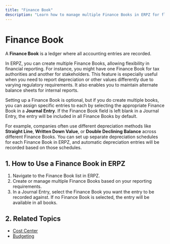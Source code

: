```yaml
---
title: "Finance Book"
description: "Learn how to manage multiple Finance Books in ERPZ for flexible financial reporting."
---
```


# Finance Book

A **Finance Book** is a ledger where all accounting entries are recorded.

In ERPZ, you can create multiple Finance Books, allowing flexibility in financial reporting. For instance, you might have one Finance Book for tax authorities and another for stakeholders. This feature is especially useful when you need to report depreciation or other values differently due to varying regulatory requirements. It also enables you to maintain alternate balance sheets for internal reports.

Setting up a Finance Book is optional, but if you do create multiple books, you can assign specific entries to each by selecting the appropriate Finance Book in a **Journal Entry**. If the Finance Book field is left blank in a Journal Entry, the entry will be included in all Finance Books by default.

For example, companies often use different depreciation methods like **Straight Line**, **Written Down Value**, or **Double Declining Balance** across different Finance Books. You can set up separate depreciation schedules for each Finance Book in ERPZ, and automatic depreciation entries will be recorded based on those schedules.

## 1. How to Use a Finance Book in ERPZ

1. Navigate to the Finance Book list in ERPZ.
2. Create or manage multiple Finance Books based on your reporting requirements.
3. In a Journal Entry, select the Finance Book you want the entry to be recorded against. If no Finance Book is selected, the entry will be available in all books.

## 2. Related Topics

- [Cost Center]()
- [Budgeting]()
